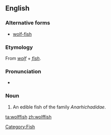 ==English==

===Alternative forms===
* [[wolf-fish]]

===Etymology===
From ''[[wolf]]'' + ''[[fish]]''.

===Pronunciation===
* {{IPA|/ˈwʊlffɪʃ/}}

===Noun===
{{en-noun|wolffish}}

# An edible fish of the family ''Anarhichadidae''.

[[Category:Fish]]

[[ta:wolffish]]
[[zh:wolffish]]